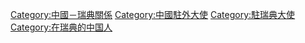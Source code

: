 {{catmore|中国驻瑞典大使列表}}
[[Category:中國－瑞典關係|Category:中國－瑞典關係]]
[[Category:中國駐外大使|Category:中國駐外大使]]
[[Category:駐瑞典大使|Category:駐瑞典大使]]
[[Category:在瑞典的中国人|Category:在瑞典的中国人]]